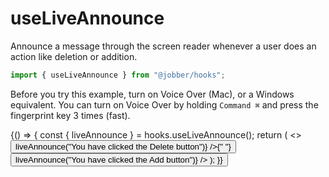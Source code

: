 
<Meta title="Hooks/useLiveAnnounce" />

# useLiveAnnounce

Announce a message through the screen reader whenever a user does an action like
deletion or addition.

```ts
import { useLiveAnnounce } from "@jobber/hooks";
```

Before you try this example, turn on Voice Over (Mac), or a Windows equivalent.
You can turn on Voice Over by holding `Command ⌘` and press the fingerprint key
3 times (fast).

<Canvas>
  <Story name="useLiveAnnounce">
    {() => {
      const { liveAnnounce } = hooks.useLiveAnnounce();
      return (
        <>
          <Button
            label="Delete"
            onClick={() => liveAnnounce("You have clicked the Delete button")}
          />{" "}
          <Button
            label="Add"
            onClick={() => liveAnnounce("You have clicked the Add button")}
          />
        </>
      );
    }}
  </Story>
</Canvas>
